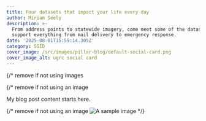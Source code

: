 ```yaml
---
title: Four datasets that impact your life every day
author: Miriam Seely
description: >-
  From address points to statewide imagery, come meet some of the datasets that
  support everything from mail delivery to emergency response.
date: '2025-08-01T15:59:14.305Z'
category: SGID
cover_image: /src/images/pillar-blog/default-social-card.png
cover_image_alt: ugrc social card
---
```


{/* remove if not using images

{/* remove if not using an image

My blog post content starts here.

{/* remove if not using an image
<Image src={myImage} loading="eager" alt="A sample image" /> */}
